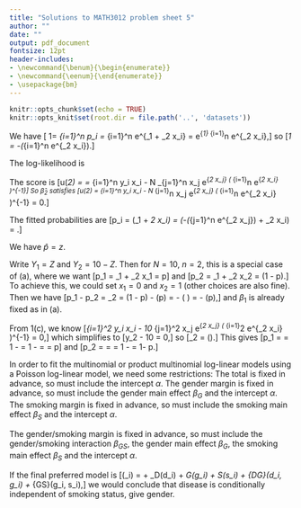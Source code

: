 ```yaml
---
title: "Solutions to MATH3012 problem sheet 5"
author: ""
date: ""
output: pdf_document
fontsize: 12pt
header-includes:
- \newcommand{\benum}{\begin{enumerate}}
- \newcommand{\eenum}{\end{enumerate}}
- \usepackage{bm}
---
```


```r
knitr::opts_chunk$set(echo = TRUE)
knitr::opts_knit$set(root.dir = file.path('..', 'datasets'))
```

\benum
\item 
\benum
\item
We have
\[ 1= \sum_{i=1}^n p_i  =  \sum_{i=1}^n e^{\beta_1 + \beta_2 x_i}
    = e^{\beta_1}  \sum_{i=1}^n e^{\beta_2 x_i},\]
so
\[\beta_1 = -\log(\sum_{i=1}^n e^{\beta_2 x_i}).\]
\item
The log-likelihood is 
\begin{align*}
 \ell(\beta_2) &=  \sum_{i=1}^n y_i \log (p_i) + \log (N!) -
   \sum_{i=1}^n \log (y_i!) \\
 &=  \sum_{i=1}^n y_i (\beta_1 + \beta_2 x_i) + \log (N!) -
   \sum_{i=1}^n \log (y_i!) \\
 &= \beta_1 \sum_{i=1}^n y_i + \beta_2 \sum_{i=1}^n y_i x_i + \log (N!) -
   \sum_{i=1}^n \log (y_i!) \\
 &= - N \log(\sum_{i=1}^n e^{\beta_2 x_i}) + \beta_2 \sum_{i=1}^n y_i x_i + \log (N!) - \sum_{i=1}^n \log (y_i!).
\end{align*}

\item The score is 
\[u(\beta_2) = \frac{\partial l}{\partial \beta_2} =
 \sum_{i=1}^n y_i x_i - N \sum_{j=1}^n x_j e^{\beta_2 x_j}
\left(  \sum_{i=1}^n e^{\beta_2 x_i} \right)^{-1}\]
So $\hat \beta_2$ satisfies
\[u(\hat \beta_2) =  \sum_{i=1}^n y_i x_i - N \sum_{j=1}^n x_j e^{\hat \beta_2 x_j}
\left(  \sum_{i=1}^n e^{\hat \beta_2 x_i} \right)^{-1} = 0.\]

\item  The fitted probabilities are
\[\hat p_i = \exp(\hat \beta_1 + \hat \beta_2 x_i) 
= \exp\left(-\log(\sum_{j=1}^n e^{\hat \beta_2 x_j}) + \hat \beta_2 x_i\right)
= \frac{e^{\hat \beta_2 x_i}}{\sum_{j=1}^n e^{\hat \beta_2 x_j}}.\]
\eenum

\item
\benum
\item We have $\hat p = z$.
\item Write $Y_1 = Z$ and $Y_2 = 10 - Z$.
Then for $N = 10$, $n = 2$, this is a special case of (a), where we want
\[\log p_1 = \beta_1 + \beta_2 x_1 = \log p\]
and
\[\log p_2 = \beta_1 + \beta_2 x_2 = \log(1 - p).\]
To achieve this, we could set $x_1 = 0$ and $x_2 = 1$
(other choices are also fine). Then we have
\[p_1 - p_2 = \beta_2 = \log(1 - p) - \log(p) = - \log \left(\frac{p}{1-p} \right)
  = - \text{logit} (p),\]
and $\beta_1$ is already fixed as in (a).

From 1(c), we know
\[\sum_{i=1}^2 y_i x_i - 10 \sum_{j=1}^2 x_j e^{\hat \beta_2 x_j}
\left(  \sum_{i=1}^2 e^{\hat \beta_2 x_i} \right)^{-1} = 0,\]
which simplifies to 
\[y_2 - 10 \frac{e^{\hat \beta_2}}{1 + e^{\hat \beta_2}} = 0,\]
so 
\[\hat \beta_2 = \text{logit}\left(\frac{y_1}{10}\right).\]
This gives
\[\hat p_1 
= \frac{1}{1 + e^{\hat \beta_2}}
= 1 - \frac{e^{\hat \beta_2}}{1 + e^{\hat \beta_2}}
= 1 - \frac{y_2}{10} = \frac{z}{10} = \hat p\]
and
\[\hat p_2 = \frac{e^{\hat \beta_2}}{1 +  e^{\hat \beta_2}}
= \frac{y_2}{10} = 1 - \frac{z}{10} = 1- \hat p.\]
\eenum

\item
In order to fit the multinomial or product multinomial log-linear models
using a Poisson log-linear model, we need some restrictions:
\benum
\item The total is fixed in advance, so must include the intercept $\alpha$.
\item The gender margin is fixed in advance, so must include the gender main effect
$\beta_G$ and the intercept $\alpha$.
\item The smoking margin is fixed in advance, so must include the smoking main effect
$\beta_S$ and the intercept $\alpha$.
\item The gender/smoking margin is fixed in advance, so must include the gender/smoking
interaction $\beta_{GS}$, the gender main effect
$\beta_G$, the smoking main effect
$\beta_S$ and the intercept $\alpha$.
\eenum

If the final preferred model is
\[\log(\mu_i) = \alpha + \beta_D(d_i) + \beta_G(g_i) + \beta_S(s_i)
+ \beta_{DG}(d_i, g_i) + \beta_{GS}(g_i, s_i),\]
we would conclude that disease is conditionally independent 
of smoking status, give gender.

\eenum
